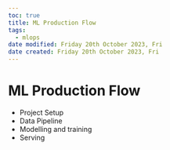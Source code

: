 ```yaml
---
toc: true
title: ML Production Flow
tags:
  - mlops
date modified: Friday 20th October 2023, Fri
date created: Friday 20th October 2023, Fri
---
```


# ML Production Flow

- Project Setup
- Data Pipeline
- Modelling and training
- Serving
